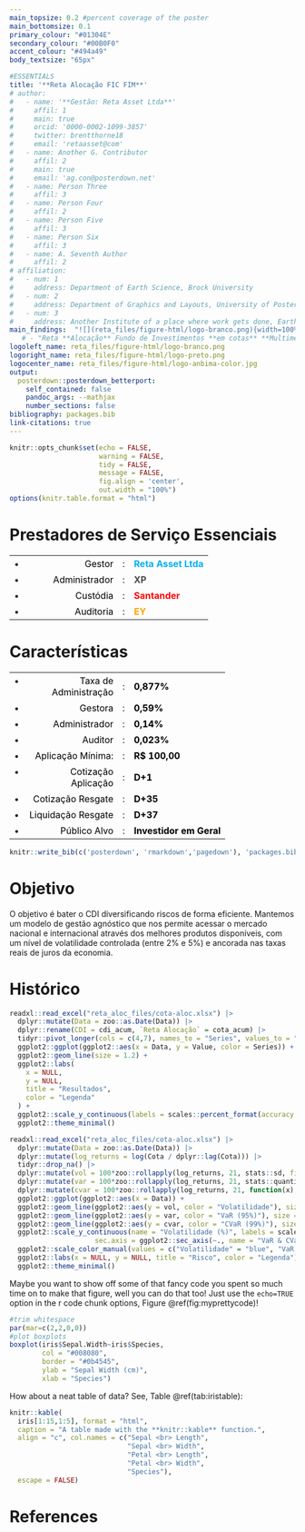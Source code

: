 ```yaml
---
main_topsize: 0.2 #percent coverage of the poster
main_bottomsize: 0.1
primary_colour: "#01304E"
secondary_colour: "#00B0F0"
accent_colour: "#494a49"
body_textsize: "65px"

#ESSENTIALS
title: '**Reta Alocação FIC FIM**'
# author:
#   - name: '**Gestão: Reta Asset Ltda**'
#     affil: 1
#     main: true
#     orcid: '0000-0002-1099-3857'
#     twitter: brentthorne18
#     email: 'retaasset@com'
#   - name: Another G. Contributor
#     affil: 2
#     main: true
#     email: 'ag.con@posterdown.net'
#   - name: Person Three
#     affil: 3
#   - name: Person Four
#     affil: 2
#   - name: Person Five
#     affil: 3
#   - name: Person Six
#     affil: 3
#   - name: A. Seventh Author
#     affil: 2
# affiliation:
#   - num: 1
#     address: Department of Earth Science, Brock University
#   - num: 2
#     address: Department of Graphics and Layouts, University of Posters; Canada
#   - num: 3
#     address: Another Institute of a place where work gets done, Earth, Milky Way
main_findings:  "![](reta_files/figure-html/logo-branco.png){width=100% height=auto}"
   # - "Reta **Alocação** Fundo de Investimentos **em cotas** **Multimercado**"
logoleft_name: reta_files/figure-html/logo-branco.png
logoright_name: reta_files/figure-html/logo-preto.png
logocenter_name: reta_files/figure-html/logo-anbima-color.jpg
output: 
  posterdown::posterdown_betterport:
    self_contained: false
    pandoc_args: --mathjax
    number_sections: false
bibliography: packages.bib
link-citations: true
---
```


```r
knitr::opts_chunk$set(echo = FALSE,
                      warning = FALSE,
                      tidy = FALSE,
                      message = FALSE,
                      fig.align = 'center',
                      out.width = "100%")
options(knitr.table.format = "html") 
```
# Prestadores de Serviço Essenciais

<style>
  /* Force the table and its rows and cells to have a transparent background */
  table.custom-table,
  table.custom-table tr,
  table.custom-table td {
    background-color: transparent !important;
  }
  /* Ensure borders are removed and the table is aligned to the left */
  table.custom-table {
    border-collapse: collapse;
    margin-left: 0;
  }
  table.custom-table td {
    border: none;
    padding: 4px 8px;
  }
</style>

<table class="custom-table">
  <tr>
    <td style="vertical-align: top;">&#8226;</td>
    <td style="color: black; text-align: right; width:150px;">Gestor</td>
    <td style="padding: 0 8px;">:</td>
    <td style="color: #00B0F0; font-weight: bold;">Reta Asset Ltda</td>
  </tr>
  <tr>
    <td style="vertical-align: top;">&#8226;</td>
    <td style="color: black; text-align: right; width:150px;">Administrador</td>
    <td style="padding: 0 8px;">:</td>
    <td style="color: #494a49; font-weight: bold;">XP</td>
  </tr>
  <tr>
    <td style="vertical-align: top;">&#8226;</td>
    <td style="color: black; text-align: right; width:150px;">Custódia</td>
    <td style="padding: 0 8px;">:</td>
    <td style="color: red; font-weight: bold;">Santander</td>
  </tr>
  <tr>
    <td style="vertical-align: top;">&#8226;</td>
    <td style="color: black; text-align: right; width:150px;">Auditoria</td>
    <td style="padding: 0 8px;">:</td>
    <td style="color: orange; font-weight: bold;">EY</td>
  </tr>
</table>

# Características

<!-- This is the `posterdown_betterport` template for the {posterdown} package! I was inspired by the twitter thread of [Mike Morrison](https://mobile.twitter.com/mikemorrison/status/1110191245035479041) and wanted to apply the `#betterposter` concept to the reproducible (yet simple to use) functionality of the {posterdown} package [@R-posterdown]. If you're not an R user don't sweat as you do **NOT** need to use it at all! Feel free to use only the Markdown functionality of this package :) -->


<style>
  /* Force the table and its rows and cells to have a transparent background */
  table.custom-table,
  table.custom-table tr,
  table.custom-table td {
    background-color: transparent !important;
  }
  /* Ensure borders are removed and the table is aligned to the left */
  table.custom-table {
    border-collapse: collapse;
    margin-left: 0;
  }
  table.custom-table td {
    border: none;
    padding: 4px 8px;
  }
</style>

<table class="custom-table">
  <tr>
    <td style="vertical-align: top;">&#8226;</td>
    <td style="color: black; text-align: right; width:150px;">Taxa de Administração</td> 
    <td style="padding: 0 8px;">:</td>
    <td style="color: black; font-weight: bold;">0,877%</td>
  </tr>
  <tr>
    <td style="vertical-align: top;">&#8226;</td>
    <td style="color: black; text-align: right; width:150px;">Gestora</td>
    <td style="padding: 0 8px;">:</td>
    <td style="color: black; font-weight: bold;">0,59%</td>
  </tr>
  <tr>
    <td style="vertical-align: top;">&#8226;</td>
    <td style="color: black; text-align: right; width:150px;">Administrador</td>
    <td style="padding: 0 8px;">:</td>
    <td style="color: black; font-weight: bold;">0,14%</td>
  </tr>
  <tr>
    <td style="vertical-align: top;">&#8226;</td>
    <td style="color: black; text-align: right; width:150px;">Auditor</td>
    <td style="padding: 0 8px;">:</td>
    <td style="color: black; font-weight: bold;">0,023%</td>
  </tr>
    <tr>
    <td style="vertical-align: top;">&#8226;</td>
    <td style="color: black; text-align: right; width:150px;">Aplicação Mínima:</td>
    <td style="padding: 0 8px;">:</td>
    <td style="color: black; font-weight: bold;">R$ 100,00</td>
  </tr>
    <tr>
    <td style="vertical-align: top;">&#8226;</td>
    <td style="color: black; text-align: right; width:150px;">Cotização Aplicação</td>
    <td style="padding: 0 8px;">:</td>
    <td style="color: black; font-weight: bold;">D+1</td>
  </tr>
  <tr>
    <td style="vertical-align: top;">&#8226;</td>
    <td style="color: black; text-align: right; width:150px;">Cotização Resgate</td>
    <td style="padding: 0 8px;">:</td>
    <td style="color: black; font-weight: bold;">D+35</td>
  </tr>
   <tr>
    <td style="vertical-align: top;">&#8226;</td>
    <td style="color: black; text-align: right; width:150px;">Liquidação Resgate</td>
    <td style="padding: 0 8px;">:</td>
    <td style="color: black; font-weight: bold;">D+37</td>
  </tr>
    <tr>
    <td style="vertical-align: top;">&#8226;</td>
    <td style="color: black; text-align: right; width:150px;">Público Alvo</td>
    <td style="padding: 0 8px;">:</td>
    <td style="color: black; font-weight: bold;">Investidor em Geral</td>
  </tr>
</table>


```r
knitr::write_bib(c('posterdown', 'rmarkdown','pagedown'), 'packages.bib')
```

# Objetivo

O objetivo é bater o CDI diversificando riscos de forma eficiente. Mantemos
um modelo de gestão agnóstico que nos permite acessar o mercado nacional e
internacional através dos melhores produtos disponíveis, com um nível de volatilidade
controlada (entre 2% e 5%) e ancorada nas taxas reais de juros da economia.

<!-- **_Now on to the results!_** -->

# Histórico

```r

readxl::read_excel("reta_aloc_files/cota-aloc.xlsx") |> 
  dplyr::mutate(Data = zoo::as.Date(Data)) |> 
  dplyr::rename(CDI = cdi_acum, `Reta Alocação` = cota_acum) |> 
  tidyr::pivot_longer(cols = c(4,7), names_to = "Series", values_to = "Value") |> 
  ggplot2::ggplot(ggplot2::aes(x = Data, y = Value, color = Series)) +
  ggplot2::geom_line(size = 1.2) +
  ggplot2::labs(
    x = NULL,
    y = NULL,
    title = "Resultados",
    color = "Legenda"
  ) +
  ggplot2::scale_y_continuous(labels = scales::percent_format(accuracy = 1)) +
  ggplot2::theme_minimal()

```

```r
readxl::read_excel("reta_aloc_files/cota-aloc.xlsx") |> 
  dplyr::mutate(Data = zoo::as.Date(Data)) |>
  dplyr::mutate(log_returns = log(Cota / dplyr::lag(Cota))) |> 
  tidyr::drop_na() |> 
  dplyr::mutate(vol = 100*zoo::rollapply(log_returns, 21, stats::sd, fill = NA, align = "right")*252^(1/2)) |> 
  dplyr::mutate(var = 100*zoo::rollapply(log_returns, 21, stats::quantile, probs = .05, fill = NA, align = "right")*21^(1/2)) |> 
  dplyr::mutate(cvar = 100*zoo::rollapply(log_returns, 21, function(x) mean(x[x < quantile(x, 0.01)]), fill = NA, align = "right")*21^(1/2)) |> 
  ggplot2::ggplot(ggplot2::aes(x = Data)) +
  ggplot2::geom_line(ggplot2::aes(y = vol, color = "Volatilidade"), size = 1) +
  ggplot2::geom_line(ggplot2::aes(y = var, color = "VaR (95%)"), size = 1) +
  ggplot2::geom_line(ggplot2::aes(y = cvar, color = "CVaR (99%)"), size = 1) +
  ggplot2::scale_y_continuous(name = "Volatilidade (%)", labels = scales::percent_format(scale = 1),
                     sec.axis = ggplot2::sec_axis(~., name = "VaR & CVaR Mensal (%)", labels = scales::percent_format(scale = 1))) +
  ggplot2::scale_color_manual(values = c("Volatilidade" = "blue", "VaR (95%)" = "red", "CVaR (99%)" = "purple")) +
  ggplot2::labs(x = NULL, y = NULL, title = "Risco", color = "Legenda") +
  ggplot2::theme_minimal()
```

Maybe you want to show off some of that fancy code you spent so much time on to make that figure, well you can do that too! Just use the `echo=TRUE` option in the r code chunk options, Figure \@ref(fig:myprettycode)!

```r
#trim whitespace
par(mar=c(2,2,0,0))
#plot boxplots
boxplot(iris$Sepal.Width~iris$Species,
        col = "#008080", 
        border = "#0b4545",
        ylab = "Sepal Width (cm)",
        xlab = "Species")
```

How about a neat table of data? See, Table \@ref(tab:iristable):

```r
knitr::kable(
  iris[1:15,1:5], format = "html",
  caption = "A table made with the **knitr::kable** function.",
  align = "c", col.names = c("Sepal <br> Length",
                             "Sepal <br> Width",
                             "Petal <br> Length",
                             "Petal <br> Width",
                             "Species"),
  escape = FALSE)
```

# References
